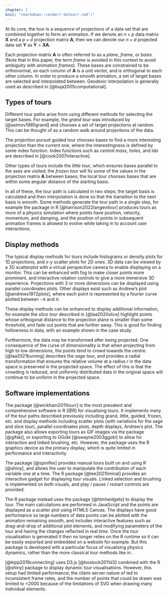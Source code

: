 ```yaml
---
chapter: 2
knit: "rmarkdown::render('detourr.rmd')"
---
```


At its core, the tour is a sequence of projections of a data set that are combined together to form an animation. If we denote an $n \times p$ data matrix $\mathbf X$ and a $p \times d$ projection matrix $\mathbf A$, then we can denote our $n \times d$ projected data set $\mathbf Y$ as $\mathbf Y = \mathbf X \mathbf A$. 

Each projection matrix $\mathbf A$ is often referred to as a _plane_, _frame_, or _basis_. (Note that in this paper, the term _frame_ is avoided in this context to avoid ambiguity with _animation frames_). These bases are constrained to be orthonormal, so each column of $\mathbf A$ is a unit vector, and is orthogonal to each other column. In order to produce a smooth animation, a set of target bases are selected and interpolated between. Geodesic interpolation is generally used as described in [@buja2005computational]. 

## Types of tours

Different tour paths arise from using different methods for selecting the target bases. For example, the _grand tour_ was introduced by [@asimov1985grand] and chooses a set of target projections at random. This can be thought of as a random walk around projections of the data.

The projection pursuit guided tour chooses bases to find a more interesting projection than the current one, where the interestingness is defined by some index function. Index functions such as _central mass_, _holes_, and _lda_ are described in [@cook2007interactive].

Other types of tours include the _little tour_, which ensures bases parallel to the axes are visited; the _frozen tour_ will fix some of the values in the projection matrix $\mathbf A$ between bases; the local tour chooses bases that are within some angular distance of the starting basis.

In all of these, the tour path is calculated in two steps; the target basis is calculated and then interpolation is done so that the transition to the next basis is smooth. Some methods generate the tour path in a single step, for example the \CRANpkg{langevitour} package in R [@harrison2022langevitour] produces tours as more of a physics simulation where points have position, velocity, momentum, and damping, and the position of points in subsequent animation frames is allowed to evolve while taking in to account user interactions.

## Display methods

The typical display methods for tours include histograms or density plots for 1D projections, and x-y scatter plots for 2D ones. 3D data can be viewed by a 3D scatterplot with a virtual perspective camera to enable displaying on a monitor. This can be enhanced with fog to make closer points more prominent, and interactive rotation controls to give a more immersive 3D experience. Projections with 3 or more dimensions can be displayed using parallel coordinates plots. Other displays exist such as Andrew's plot [@andrews1972plots], where each point is represented by a fourier curve plotted between $-\pi$ and $\pi$.

These display methods can be enhanced to display additional information, for example the _slice tour_ described in [@laa2020slice] highlight points whose orthogonal distance to the projection plane is smaller than some threshold, and fade out points that are further away. This is good for finding hollowness in data, with an example shown in the case study.

Furthermore, the data may be transformed after being projected. One consequence of the curse of dimensionality is that when projecting from high to low dimensions, the points tend to crowd towards the centre. [@laa2021burning] describes the _sage tour_, and provides a radial transformation that ensures the relative volume at a radius $r$ in the data space is preserved in the projected space. The effect of this is that the crowding is reduced, and uniformly distributed data in the original space will continue to be uniform in the projected space.

## Software implementations

The \CRANpkg{tourr} package [@wickham2011tourr] is the most prevalent and comprehensive software in R [@R] for visualising tours. It implements many of the tour paths described previously including grand, little, guided, frozen, etc. and display methods including scatter plots (with variations for the sage and slice tour), parallel coordinates plots, depth displays, Andrew's plot. The package also allows exporting tours as GIF images via the \CRANpkg{gifski} package [@gifski], or exporting to GGobi [@swayne2003ggobi] to allow for interaction and linked brushing, etc. However, the \CRANpkg{tourr} package uses the R graphics device as the primary display, which is quite limited in performance and interactivity. 

The \CRANpkg{spinifex} package [@spinifex] provides manual tours built on \CRANpkg{tourr} and using R \CRANpkg{shiny} [@shiny], and allows the user to manipulate the contribution of each variable one at a time. The \CRANpkg{liminal} R package [@lee2021liminal] provides an interactive gadget for displaying tour visuals. Linked selection and brushing is implemented on both visuals, and play / pause / restart controls are provided.

The \CRANpkg{langevitour} R package instead uses the \CRANpkg{htmlwidgets} package [@htmlwidgets] to display the tour. The main calculations are performed in JavaScript and the points are displayed as a scatter plot using HTML5 Canvas. The displays have good performance so large numbers of data points can be plotted with the animation remaining smooth, and includes interactive features such as drag-and-drop of additional plot elements, and modifying parameters of the tour and having the changes reflected in real time. Once the tour visualisation is generated it then no longer relies on the R runtime so it can be easily exported and embedded on a website for example. But this package is developed with a particular focus of visualising physics dynamics, rather than the more classical tour methods like in \CRANpkg{tourr}.

[@kipp2019connecting] uses D3.js [@bostock2011d3] combined with the R \CRANpkg{shiny} [@shiny] package to display dynamic tour visualisations. However, this setup had limited performance; the client-server nature of \CRANpkg{shiny} led to inconsistent frame rates, and the number of points that could be drawn was limited to <2000 because of the limitations of SVG when drawing many individual elements.
